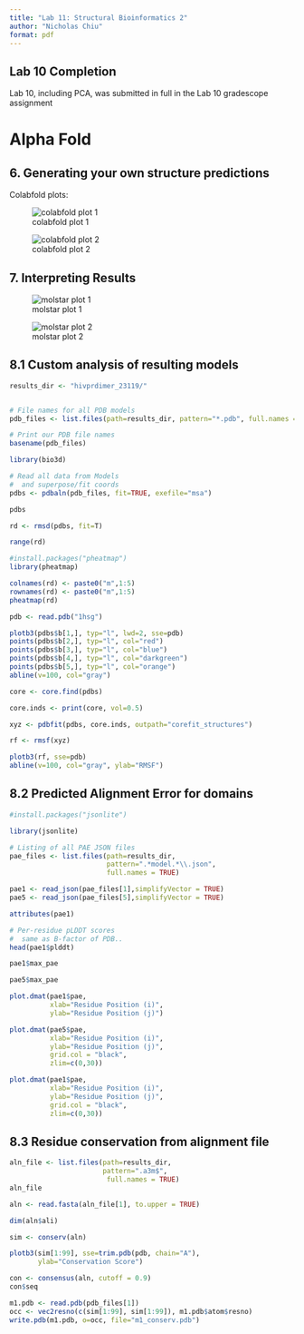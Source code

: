 ---
title: "Lab 11: Structural Bioinformatics 2"
author: "Nicholas Chiu"
format: pdf
---

## Lab 10 Completion

Lab 10, including PCA, was submitted in full in the Lab 10 gradescope assignment

# Alpha Fold

## 6. Generating your own structure predictions

Colabfold plots:

![colabfold plot 1](alphafold1.png)

![colabfold plot 2](alphafold2.png)

## 7. Interpreting Results

![molstar plot 1](molstar1.png)

![molstar plot 2](molstar2.png)

## 8.1 Custom analysis of resulting models

```{r}
results_dir <- "hivprdimer_23119/" 


# File names for all PDB models
pdb_files <- list.files(path=results_dir, pattern="*.pdb", full.names = TRUE)

# Print our PDB file names
basename(pdb_files)

```

```{r}
library(bio3d)

# Read all data from Models 
#  and superpose/fit coords
pdbs <- pdbaln(pdb_files, fit=TRUE, exefile="msa")

pdbs
```

```{r}
rd <- rmsd(pdbs, fit=T)

range(rd)

#install.packages("pheatmap")
library(pheatmap)

colnames(rd) <- paste0("m",1:5)
rownames(rd) <- paste0("m",1:5)
pheatmap(rd)
```

```{r}
pdb <- read.pdb("1hsg")

plotb3(pdbs$b[1,], typ="l", lwd=2, sse=pdb)
points(pdbs$b[2,], typ="l", col="red")
points(pdbs$b[3,], typ="l", col="blue")
points(pdbs$b[4,], typ="l", col="darkgreen")
points(pdbs$b[5,], typ="l", col="orange")
abline(v=100, col="gray")
```

```{r}
core <- core.find(pdbs)

core.inds <- print(core, vol=0.5)

xyz <- pdbfit(pdbs, core.inds, outpath="corefit_structures")

rf <- rmsf(xyz)

plotb3(rf, sse=pdb)
abline(v=100, col="gray", ylab="RMSF")
```

## 8.2 Predicted Alignment Error for domains

```{r}
#install.packages("jsonlite")

library(jsonlite)

# Listing of all PAE JSON files
pae_files <- list.files(path=results_dir,
                        pattern=".*model.*\\.json",
                        full.names = TRUE)

pae1 <- read_json(pae_files[1],simplifyVector = TRUE)
pae5 <- read_json(pae_files[5],simplifyVector = TRUE)

attributes(pae1)

# Per-residue pLDDT scores 
#  same as B-factor of PDB..
head(pae1$plddt) 

pae1$max_pae

pae5$max_pae

plot.dmat(pae1$pae, 
          xlab="Residue Position (i)",
          ylab="Residue Position (j)")

plot.dmat(pae5$pae, 
          xlab="Residue Position (i)",
          ylab="Residue Position (j)",
          grid.col = "black",
          zlim=c(0,30))

plot.dmat(pae1$pae, 
          xlab="Residue Position (i)",
          ylab="Residue Position (j)",
          grid.col = "black",
          zlim=c(0,30))
```

## 8.3 Residue conservation from alignment file

```{r}
aln_file <- list.files(path=results_dir,
                       pattern=".a3m$",
                        full.names = TRUE)
aln_file

aln <- read.fasta(aln_file[1], to.upper = TRUE)

dim(aln$ali)

sim <- conserv(aln)

plotb3(sim[1:99], sse=trim.pdb(pdb, chain="A"),
       ylab="Conservation Score")

con <- consensus(aln, cutoff = 0.9)
con$seq

m1.pdb <- read.pdb(pdb_files[1])
occ <- vec2resno(c(sim[1:99], sim[1:99]), m1.pdb$atom$resno)
write.pdb(m1.pdb, o=occ, file="m1_conserv.pdb")
```
